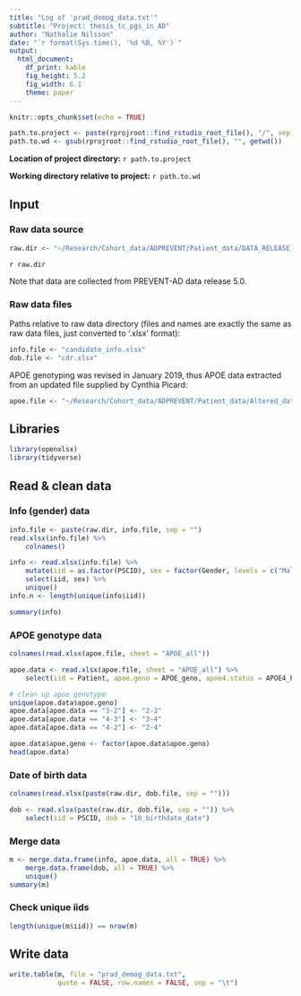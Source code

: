 ```yaml
---
title: "Log of 'prad_demog_data.txt'" 
subtitle: "Project: thesis_tc_pgs_in_AD"
author: "Nathalie Nilsson"
date: "`r format(Sys.time(), '%d %B, %Y')`"
output: 
  html_document: 
    df_print: kable
    fig_height: 5.2
    fig_width: 6.1
    theme: paper
---
```


```r
knitr::opts_chunk$set(echo = TRUE)
```

```r
path.to.project <- paste(rprojroot::find_rstudio_root_file(), "/", sep = "")
path.to.wd <- gsub(rprojroot::find_rstudio_root_file(), "", getwd())
```
**Location of project directory:** `r path.to.project`

**Working directory relative to project:** `r path.to.wd`

## Input

### Raw data source
```r
raw.dir <- "~/Research/Cohort_data/ADPREVENT/Patient_data/DATA_RELEASE_5.0_20171130/raw_data/dataDump01Dec17/nn_xlsx/" 
```
`r raw.dir`

Note that data are  collected from PREVENT-AD data release 5.0.

### Raw data files
Paths relative to raw data directory (files and names are exactly the same as raw data files, just converted to '.xlsx' format):
```r
info.file <- "candidate_info.xlsx"
dob.file <- "cdr.xlsx"
```

APOE genotyping was revised in January 2019, thus APOE data extracted from an updated file supplied by Cynthia Picard:
```r
apoe.file <- "~/Research/Cohort_data/ADPREVENT/Patient_data/Altered_data/APOE_genotype_correction.xlsx"
```

## Libraries
```r
library(openxlsx)
library(tidyverse)
```

## Read & clean data

### Info (gender) data
```r
info.file <- paste(raw.dir, info.file, sep = "")
read.xlsx(info.file) %>%
    colnames()

info <- read.xlsx(info.file) %>%
    mutate(iid = as.factor(PSCID), sex = factor(Gender, levels = c("Male", "Female"))) %>%
    select(iid, sex) %>%
    unique() 
info.n <- length(unique(info$iid))

summary(info)
```

### APOE genotype data
```r
colnames(read.xlsx(apoe.file, sheet = "APOE_all"))

apoe.data <- read.xlsx(apoe.file, sheet = "APOE_all") %>%
    select(iid = Patient, apoe.geno = APOE_geno, apoe4.status = APOE4_bin)

# clean up apoe genotype
unique(apoe.data$apoe.geno)
apoe.data[apoe.data == "3-2"] <- "2-3"
apoe.data[apoe.data == "4-3"] <- "3-4"
apoe.data[apoe.data == "4-2"] <- "2-4"

apoe.data$apoe.geno <- factor(apoe.data$apoe.geno)
head(apoe.data)
```

### Date of birth data
```r
colnames(read.xlsx(paste(raw.dir, dob.file, sep = "")))

dob <- read.xlsx(paste(raw.dir, dob.file, sep = "")) %>%
    select(iid = PSCID, dob = "10_birthdate_date")
```

### Merge data
```r
m <- merge.data.frame(info, apoe.data, all = TRUE) %>%
    merge.data.frame(dob, all = TRUE) %>%
    unique()
summary(m)
```

### Check unique iids
```r
length(unique(m$iid)) == nrow(m)
```

## Write data
```r
write.table(m, file = "prad_demog_data.txt", 
            quote = FALSE, row.names = FALSE, sep = "\t")
```

